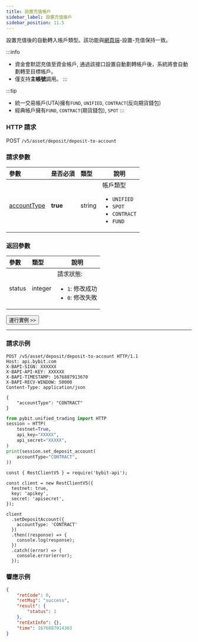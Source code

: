 ```yaml
---
title: 設置充值帳戶
sidebar_label: 設置充值帳戶
sidebar_position: 11.5
---
```

設置充值後的自動轉入帳戶類型。該功能與<a href="https://www.bybit.com/app/user/settings">網頁端</a>-設置-充值保持一致。

:::info
* 資金會默認充值至資金帳戶, 通過該接口設置自動劃轉帳戶後，系統將會自動劃轉至目標帳戶。
* 僅支持**主帳號**調用。
:::

:::tip
* 統一交易帳戶(UTA)擁有`FUND`, `UNIFIED`, `CONTRACT`(反向期貨錢包)
* 經典帳戶擁有`FUND`, `CONTRACT`(期貨錢包), `SPOT`
:::

### HTTP 請求
POST `/v5/asset/deposit/deposit-to-account`

### 請求參數
| 參數 | 是否必須 | 類型 | 說明|
|:----- |:-------|:-----|------ |
|[accountType](../../enum#accounttype)|**true** | string |帳戶類型 <ul><li><code>UNIFIED</code></li><li><code>SPOT</code></li><li><code>CONTRACT</code></li><li><code>FUND</code></li></ul>|

### 返回參數
| 參數 | 類型 | 說明|
|:----- |:-----|----- |
|status|integer |請求狀態: <ul><li>`1`: 修改成功</li><li>`0`: 修改失敗</li></ul>|

<a href="/api-explorer/v5/asset/set-deposit-acct"><Button>運行實例 >></Button></a>

---

### 請求示例

<Tabs groupId="programming-languages">
<TabItem value="http" label="HTTP">

```http
POST /v5/asset/deposit/deposit-to-account HTTP/1.1
Host: api.bybit.com
X-BAPI-SIGN: XXXXXX
X-BAPI-API-KEY: XXXXXX
X-BAPI-TIMESTAMP: 1676887913670
X-BAPI-RECV-WINDOW: 50000
Content-Type: application/json

{
    "accountType": "CONTRACT"
}
```

</TabItem>
<TabItem value="python" label="Python">

```python
from pybit.unified_trading import HTTP
session = HTTP(
    testnet=True,
    api_key="XXXXX",
    api_secret="XXXXX",
)
print(session.set_deposit_account(
    accountType="CONTRACT",
))
```

</TabItem>

<TabItem value="Node" label="Node.js">

```n4js
const { RestClientV5 } = require('bybit-api');

const client = new RestClientV5({
  testnet: true,
  key: 'apikey',
  secret: 'apisecret',
});

client
  .setDepositAccount({
    accountType: 'CONTRACT'
  })
  .then((response) => {
    console.log(response);
  })
  .catch((error) => {
    console.error(error);
  });
```

</TabItem>
</Tabs>

### 響應示例

```json
{
    "retCode": 0,
    "retMsg": "success",
    "result": {
        "status": 1
    },
    "retExtInfo": {},
    "time": 1676887914363
}
```
